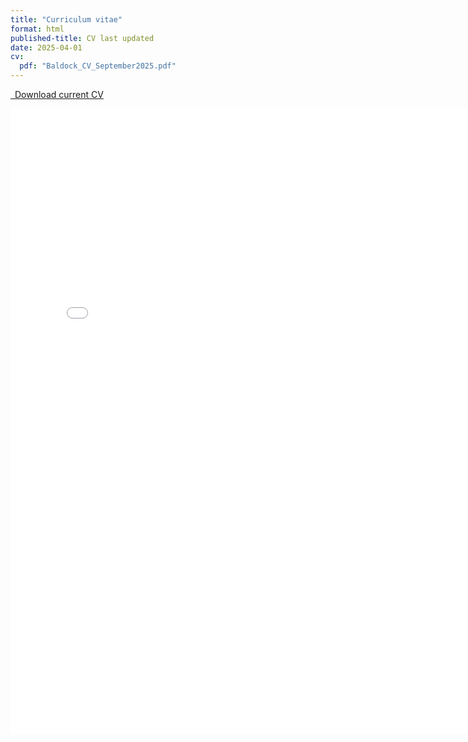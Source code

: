 ```yaml
---
title: "Curriculum vitae"
format: html
published-title: CV last updated
date: 2025-04-01
cv:
  pdf: "Baldock_CV_September2025.pdf"
---
```


```{=html}
<p class="text-center">
  <a class="btn btn-primary btn-lg cv-download" href="Baldock_CV_September2025.pdf" target="_blank">
    <i class="fa-solid fa-file-arrow-down"></i>&ensp;Download current CV
  </a>
</p>

<div class="embed-container">
  <iframe width="780" height="1000" src="Baldock_CV_September2025.pdf#zoom=fit" style="border: 0.5px"></iframe>
</div>
```
